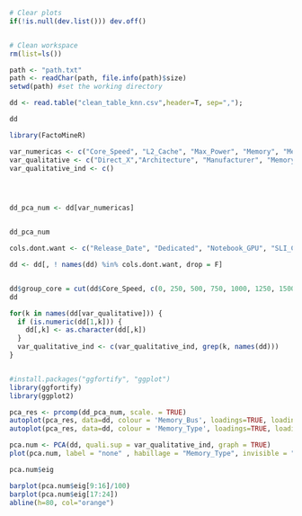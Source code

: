 ```r
# Clear plots
if(!is.null(dev.list())) dev.off()


# Clean workspace
rm(list=ls())
```

```r
path <- "path.txt"
path <- readChar(path, file.info(path)$size)
setwd(path) #set the working directory

dd <- read.table("clean_table_knn.csv",header=T, sep=",");

dd
```




```r
library(FactoMineR)

var_numericas <- c("Core_Speed", "L2_Cache", "Max_Power", "Memory", "Memory_Speed", "TMUs", "Texture_Rate", "Memory_Bandwidth")
var_qualitative <- c("Direct_X","Architecture", "Manufacturer", "Memory_Type", "Open_GL", "Shader", "Resolution_WxH",  "Memory_Bus", "group_core")
var_qualitative_ind <- c()




dd_pca_num <- dd[var_numericas]


dd_pca_num

cols.dont.want <- c("Release_Date", "Dedicated", "Notebook_GPU", "SLI_Crossfire", "Name") # if you want to remove multiple columns

dd <- dd[, ! names(dd) %in% cols.dont.want, drop = F]


dd$group_core = cut(dd$Core_Speed, c(0, 250, 500, 750, 1000, 1250, 1500, 1750, 2000, 2250, 2500))
dd

for(k in names(dd[var_qualitative])) {
  if (is.numeric(dd[1,k])) {
    dd[,k] <- as.character(dd[,k])
  }
  var_qualitative_ind <- c(var_qualitative_ind, grep(k, names(dd)))
}



```




```r
#install.packages("ggfortify", "ggplot")
library(ggfortify)
library(ggplot2)
```


```r
pca_res <- prcomp(dd_pca_num, scale. = TRUE)
autoplot(pca_res, data=dd, colour = 'Memory_Bus', loadings=TRUE, loadings.label.size = 3, loadings.label = TRUE, scale = FALSE)
autoplot(pca_res, data=dd, colour = 'Memory_Type', loadings=TRUE, loadings.label.size = 3, loadings.label = TRUE, scale = FALSE)
```

```r
pca.num <- PCA(dd, quali.sup = var_qualitative_ind, graph = TRUE)
plot(pca.num, label = "none" , habillage = "Memory_Type", invisible = "quali", xlim = c(-7.5, 5.0), ylim= c(3,-3))
```



```r
pca.num$eig
```


```r
barplot(pca.num$eig[9:16]/100)
barplot(pca.num$eig[17:24])
abline(h=80, col="orange")
```
